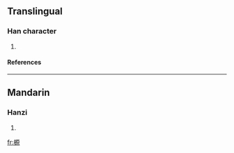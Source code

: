 ==Translingual==
===Han character===
{{Han char|rn=75|rad=木|as=10|sn=14|four=4199<sub>6</sub>|canj=木一竹火 (DMHF)}}
# {{defn|Han|sort=木10}}
====References====
{{Han ref|kx=0543.210|dkj=15242|hdz=21263.040|uh=699E|ud=27038|bh=E25B|bd=57947}}

----
==Mandarin==
===Hanzi===
{{cmn-hanzi|pin=[[yuán]] ([[yuan2]])|wg=yüan<sup>2</sup>}}
# {{defn|Mandarin}}

[[fr:榞]]